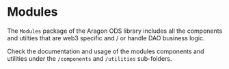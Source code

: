 
<Meta title="Modules/Documentation" />

# Modules

The `Modules` package of the Aragon ODS library includes all the components and utilties that are web3 specific and / or
handle DAO business logic.

Check the documentation and usage of the modules components and utilities under the `/components` and `/utilities`
sub-folders.
